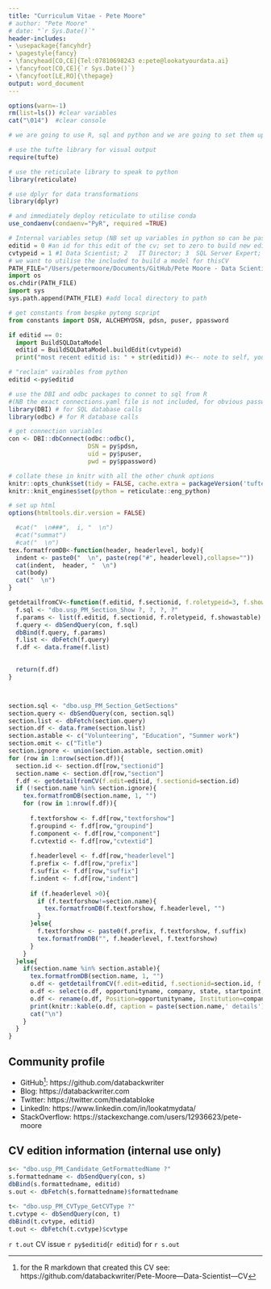 ```yaml
---
title: "Curriculum Vitae - Pete Moore"
# author: "Pete Moore"
# date: "`r Sys.Date()`"
header-includes:
- \usepackage{fancyhdr}
- \pagestyle{fancy}
- \fancyhead[CO,CE]{Tel:07810698243 e:pete@lookatyourdata.ai}
- \fancyfoot[CO,CE]{`r Sys.Date()`}
- \fancyfoot[LE,RO]{\thepage}
output: word_document
---
```


```r
options(warn=-1)
rm(list=ls()) #clear variables
cat("\014")  #clear console
```

```r
# we are going to use R, sql and python and we are going to set them up now.

# use the tufte library for visual output
require(tufte)

# use the reticulate library to speak to python
library(reticulate)

# use dplyr for data transformations
library(dplyr)

# and immediately deploy reticulate to utilise conda
use_condaenv(condaenv="PyR", required =TRUE)

```

```python
# Internal variables setup (NB set up variables in python so can be passed to R)
editid = 0 #an id for this edit of the cv; set to zero to build new edition of CV
cvtypeid = 1 #1	Data Scientist; 2	IT Director; 3	SQL Server Expert; 4	Non-executive Director
# we want to utilise the included to build a model for thisCV 
PATH_FILE="/Users/petermoore/Documents/GitHub/Pete Moore - Data Scientist - CV/Python"
import os
os.chdir(PATH_FILE)
import sys
sys.path.append(PATH_FILE) #add local directory to path

# get constants from bespke pytong scpript
from constants import DSN, ALCHEMYDSN, pdsn, puser, ppassword

if editid == 0:
  import BuildSQLDataModel
  editid = BuildSQLDataModel.buildEdit(cvtypeid)
  print("most recent editid is: " + str(editid)) #<-- note to self, you are still in python so paste won't work!


```

```r
# "reclaim" vairables from python
editid <-py$editid

# use the DBI and odbc packages to connet to sql from R
#(NB the exact connections.yaml file is not included, for obvious password-related reasons, but I've provided a mock-up in the ODBC folder which you could adapt)
library(DBI) # for SQL database calls
library(odbc) # for R database calls

# get connection variables 
con <- DBI::dbConnect(odbc::odbc(),
                      DSN = py$pdsn,
                      uid = py$puser,
                      pwd = py$ppassword)

# collate these in knitr with all the other chunk options
knitr::opts_chunk$set(tidy = FALSE, cache.extra = packageVersion('tufte'), connection = "con", max.print = NA, fig.cap = TRUE) 
knitr::knit_engines$set(python = reticulate::eng_python)

# set up html
options(htmltools.dir.version = FALSE)


```

```r

  #cat("  \n###",  i, "  \n") 
  #cat("summat")
  #cat("  \n")
tex.formatfromDB<-function(header, headerlevel, body){
  indent <- paste0("  \n", paste(rep("#", headerlevel),collapse=""))
  cat(indent,  header, "  \n") 
  cat(body)
  cat("  \n")
}

getdetailfromCV<-function(f.editid, f.sectionid, f.roletypeid=3, f.showastable =0){
  f.sql <- "dbo.usp_PM_Section_Show ?, ?, ?, ?"
  f.params <- list(f.editid, f.sectionid, f.roletypeid, f.showastable)
  f.query <- dbSendQuery(con, f.sql)
  dbBind(f.query, f.params)
  f.list <- dbFetch(f.query)
  f.df <- data.frame(f.list)

  
  return(f.df)
}




```

```r
section.sql <- "dbo.usp_PM_Section_GetSections"
section.query <- dbSendQuery(con, section.sql)
section.list <- dbFetch(section.query)
section.df <- data.frame(section.list)
section.astable <- c("Volunteering", "Education", "Summer work")
section.omit <- c("Title")
section.ignore <- union(section.astable, section.omit)
for (row in 1:nrow(section.df)){
  section.id <- section.df[row,"sectionid"]
  section.name <- section.df[row,"section"]
  f.df <- getdetailfromCV(f.edit=editid, f.sectionid=section.id)
  if (!section.name %in% section.ignore){
    tex.formatfromDB(section.name, 1, "")
    for (row in 1:nrow(f.df)){
  
      f.textforshow <- f.df[row,"textforshow"]
      f.groupind <- f.df[row,"groupind"]
      f.component <- f.df[row,"component"]
      f.cvtextid <- f.df[row,"cvtextid"]
      
      f.headerlevel <- f.df[row,"headerlevel"]
      f.prefix <- f.df[row,"prefix"]
      f.suffix <- f.df[row,"suffix"]
      f.indent <- f.df[row,"indent"]
      
      if (f.headerlevel >0){
        if (f.textforshow!=section.name){
          tex.formatfromDB(f.textforshow, f.headerlevel, "")
        }
      }else{
        f.textforshow <- paste0(f.prefix, f.textforshow, f.suffix)
        tex.formatfromDB("", f.headerlevel, f.textforshow)
      }
    }
  }else{
    if(section.name %in% section.astable){
      tex.formatfromDB(section.name, 1, "")
      o.df <- getdetailfromCV(f.edit=editid, f.sectionid=section.id, f.showastable=1)
      o.df <- select(o.df, opportunityname, company, state, startpoint, endingpoint)
      o.df <- rename(o.df, Position=opportunityname, Institution=company, Place=state, From=startpoint, To=endingpoint)
      print(knitr::kable(o.df, caption = paste(section.name,' details')))#select(iris, "Sepal.Length", "Sepal.Width")
      cat("\n")
    }
  }
}
```

## Community profile

* GitHub^[for the R markdown that created this CV see: https://github.com/databackwriter/Pete-Moore---Data-Scientist---CV]: https://github.com/databackwriter
* Blog: https://databackwriter.com
* Twitter: https://twitter.com/thedatabloke
* LinkedIn: https://www.linkedin.com/in/lookatmydata/
* StackOverflow: https://stackexchange.com/users/12936623/pete-moore


## CV edition information (internal use only)
```r

s<- "dbo.usp_PM_Candidate_GetFormattedName ?"
s.formattedname <- dbSendQuery(con, s)
dbBind(s.formattedname, editid)
s.out <- dbFetch(s.formattedname)$formattedname

t<- "dbo.usp_PM_CVType_GetCVType ?"
t.cvtype <- dbSendQuery(con, t)
dbBind(t.cvtype, editid)
t.out <- dbFetch(t.cvtype)$cvtype
```
`r t.out` CV issue `r py$editid`(`r editid`) for `r s.out`
